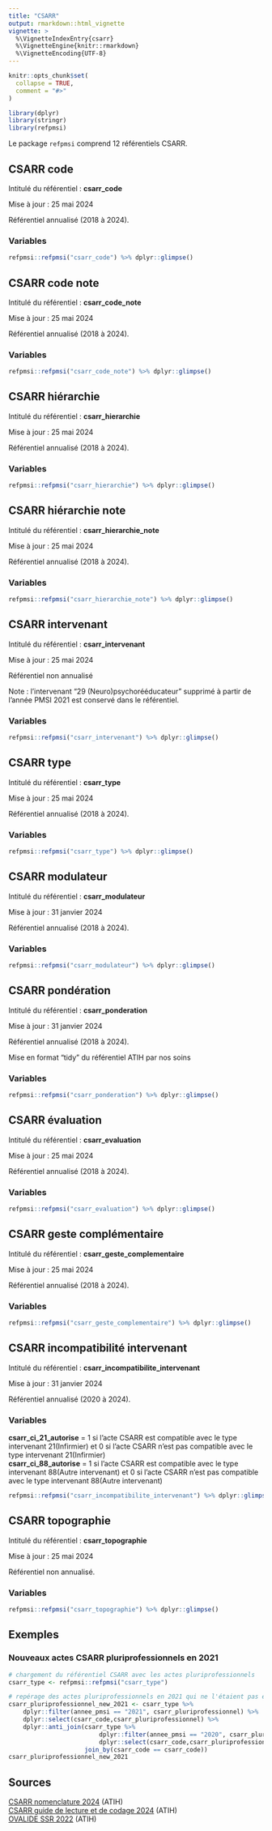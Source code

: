 ```yaml
---
title: "CSARR"
output: rmarkdown::html_vignette
vignette: >
  %\VignetteIndexEntry{csarr}
  %\VignetteEngine{knitr::rmarkdown}
  %\VignetteEncoding{UTF-8}
---
```


```r
knitr::opts_chunk$set(
  collapse = TRUE,
  comment = "#>"
)
```

```r
library(dplyr)
library(stringr)
library(refpmsi)
```

Le package `refpmsi` comprend 12 référentiels CSARR.  

## CSARR code    

Intitulé du référentiel : **csarr_code**  

Mise à jour : 25 mai 2024  

Référentiel annualisé (2018 à 2024).  

### Variables  

```r
refpmsi::refpmsi("csarr_code") %>% dplyr::glimpse()
```

## CSARR code note

Intitulé du référentiel : **csarr_code_note**  

Mise à jour : 25 mai 2024  

Référentiel annualisé (2018 à 2024).  

### Variables  

```r
refpmsi::refpmsi("csarr_code_note") %>% dplyr::glimpse()
```

## CSARR hiérarchie  

Intitulé du référentiel : **csarr_hierarchie**  

Mise à jour : 25 mai 2024  

Référentiel annualisé (2018 à 2024).  

### Variables  

```r
refpmsi::refpmsi("csarr_hierarchie") %>% dplyr::glimpse()
```

## CSARR hiérarchie note  

Intitulé du référentiel : **csarr_hierarchie_note**  

Mise à jour : 25 mai 2024  

Référentiel annualisé (2018 à 2024).  

### Variables  

```r
refpmsi::refpmsi("csarr_hierarchie_note") %>% dplyr::glimpse()
```

## CSARR intervenant    

Intitulé du référentiel : **csarr_intervenant**  

Mise à jour : 25 mai 2024  

Référentiel non annualisé  

Note : l'intervenant "29 (Neuro)psychorééducateur" supprimé à partir de l'année PMSI 2021 est conservé dans le référentiel.  

### Variables  

```r
refpmsi::refpmsi("csarr_intervenant") %>% dplyr::glimpse()
```

## CSARR type    

Intitulé du référentiel : **csarr_type**  

Mise à jour : 25 mai 2024  

Référentiel annualisé (2018 à 2024).  

### Variables  

```r
refpmsi::refpmsi("csarr_type") %>% dplyr::glimpse()
```

## CSARR modulateur  

Intitulé du référentiel : **csarr_modulateur**  

Mise à jour : 31 janvier 2024  

Référentiel annualisé (2018 à 2024).  

### Variables  

```r
refpmsi::refpmsi("csarr_modulateur") %>% dplyr::glimpse()
```

## CSARR pondération  

Intitulé du référentiel : **csarr_ponderation**  

Mise à jour : 31 janvier 2024  

Référentiel annualisé (2018 à 2024).  

Mise en format "tidy" du référentiel ATIH par nos soins  

### Variables  

```r
refpmsi::refpmsi("csarr_ponderation") %>% dplyr::glimpse()
```

## CSARR évaluation    

Intitulé du référentiel : **csarr_evaluation**  

Mise à jour : 25 mai 2024  

Référentiel annualisé (2018 à 2024).  

### Variables  

```r
refpmsi::refpmsi("csarr_evaluation") %>% dplyr::glimpse()
```

## CSARR geste complémentaire  

Intitulé du référentiel : **csarr_geste_complementaire**  

Mise à jour : 25 mai 2024  

Référentiel annualisé (2018 à 2024).  

### Variables  

```r
refpmsi::refpmsi("csarr_geste_complementaire") %>% dplyr::glimpse()
```

## CSARR incompatibilité intervenant  

Intitulé du référentiel : **csarr_incompatibilite_intervenant**  

Mise à jour : 31 janvier 2024  

Référentiel annualisé (2020 à 2024).  

### Variables  

**csarr_ci_21_autorise** = 1 si l'acte CSARR est compatible avec le type intervenant 21(Infirmier) et 0 si l'acte CSARR n'est pas compatible avec le type intervenant 21(Infirmier)  
**csarr_ci_88_autorise** = 1 si l'acte CSARR est compatible avec le type intervenant 88(Autre intervenant) et 0 si l'acte CSARR n'est pas compatible avec le type intervenant 88(Autre intervenant)  

```r
refpmsi::refpmsi("csarr_incompatibilite_intervenant") %>% dplyr::glimpse()
```

## CSARR topographie   

Intitulé du référentiel : **csarr_topographie**  

Mise à jour : 25 mai 2024  

Référentiel non annualisé.  

### Variables  

```r
refpmsi::refpmsi("csarr_topographie") %>% dplyr::glimpse()
```

## Exemples

### Nouveaux actes CSARR pluriprofessionnels en 2021  

```r
# chargement du référentiel CSARR avec les actes pluriprofessionnels
csarr_type <- refpmsi::refpmsi("csarr_type")

# repérage des actes pluriprofessionnels en 2021 qui ne l'étaient pas en 2020
csarr_pluriprofessionnel_new_2021 <- csarr_type %>% 
    dplyr::filter(annee_pmsi == "2021", csarr_pluriprofessionnel) %>% 
    dplyr::select(csarr_code,csarr_pluriprofessionnel) %>% 
    dplyr::anti_join(csarr_type %>% 
                         dplyr::filter(annee_pmsi == "2020", csarr_pluriprofessionnel) %>% 
                         dplyr::select(csarr_code,csarr_pluriprofessionnel),
                     join_by(csarr_code == csarr_code))
csarr_pluriprofessionnel_new_2021
```

## Sources  

[CSARR nomenclature 2024](https://www.atih.sante.fr/sites/default/files/public/content/4707/csarr_liste_analytique_2024.xls) (ATIH)  
[CSARR guide de lecture et de codage 2024](https://www.atih.sante.fr/sites/default/files/public/content/4707/csarr_2024_version_provisoire.pdf) (ATIH)  
[OVALIDE SSR 2022](https://sap.atih.sante.fr/epmsi/doc/guides/lecture/guide_lecture_OVALIDE_SSR_DGF_2022.pdf) (ATIH)  

